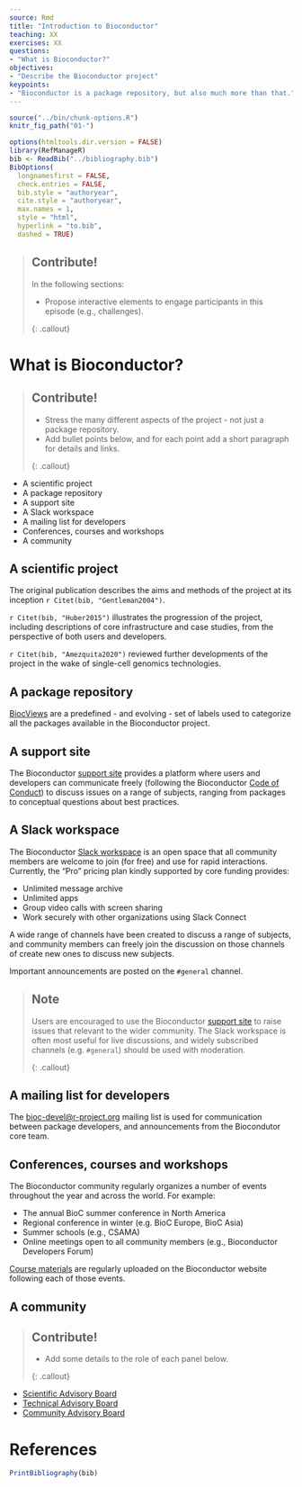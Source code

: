 ```yaml
---
source: Rmd
title: "Introduction to Bioconductor"
teaching: XX
exercises: XX
questions:
- "What is Bioconductor?"
objectives:
- "Describe the Bioconductor project"
keypoints:
- "Bioconductor is a package repository, but also much more than that."
---
```


```r
source("../bin/chunk-options.R")
knitr_fig_path("01-")
```

```r
options(htmltools.dir.version = FALSE)
library(RefManageR)
bib <- ReadBib("../bibliography.bib")
BibOptions(
  longnamesfirst = FALSE,
  check.entries = FALSE,
  bib.style = "authoryear",
  cite.style = "authoryear",
  max.names = 1,
  style = "html",
  hyperlink = "to.bib",
  dashed = TRUE)
```

> ## Contribute!
> 
> In the following sections:
>
> - Propose interactive elements to engage participants in this episode (e.g., challenges).
>
{: .callout}

# What is Bioconductor?

> ## Contribute!
>
> - Stress the many different aspects of the project - not just a package repository.
> - Add bullet points below, and for each point add a short paragraph for details and links.
>
{: .callout}

- A scientific project
- A package repository
- A support site
- A Slack workspace
- A mailing list for developers
- Conferences, courses and workshops
- A community

## A scientific project

The original publication describes the aims and methods of the project at its inception `r Citet(bib, "Gentleman2004")`.

`r Citet(bib, "Huber2015")` illustrates the progression of the project, including descriptions of core infrastructure and case studies, from the perspective of both users and developers.

`r Citet(bib, "Amezquita2020")` reviewed further developments of the project in the wake of single-cell genomics technologies.


## A package repository

[BiocViews][biocviews-software] are a predefined - and evolving - set of labels used to categorize all the packages available in the Bioconductor project.


## A support site

The Bioconductor [support site][bioc-support-site] provides a platform where users and developers can communicate freely (following the Bioconductor [Code of Conduct][bioc-code-of-conduct]) to discuss issues on a range of subjects, ranging from packages to conceptual questions about best practices.


## A Slack workspace

The Bioconductor [Slack workspace][bioc-slack] is an open space that all community members are welcome to join (for free) and use for rapid interactions.
Currently, the "Pro" pricing plan kindly supported by core funding provides:

- Unlimited message archive
- Unlimited apps
- Group video calls with screen sharing
- Work securely with other organizations using Slack Connect

A wide range of channels have been created to discuss a range of subjects, and community members can freely join the discussion on those channels of create new ones to discuss new subjects.

Important announcements are posted on the `#general` channel.

> ## Note
>
> Users are encouraged to use the Bioconductor [support site][bioc-support-site] to raise issues that relevant to the wider community.
> The Slack workspace is often most useful for live discussions, and widely subscribed channels (e.g. `#general`) should be used with moderation.
>
{: .callout}


## A mailing list for developers

The <bioc-devel@r-project.org> mailing list is used for communication between package developers, and announcements from the Biocondutor core team.


## Conferences, courses and workshops

The Bioconductor community regularly organizes a number of events throughout the year and across the world.
For example:

- The annual BioC summer conference in North America
- Regional conference in winter (e.g. BioC Europe, BioC Asia)
- Summer schools (e.g., CSAMA)
- Online meetings open to all community members (e.g., Bioconductor Developers Forum)

[Course materials][bioc-course-materials] are regularly uploaded on the Bioconductor website following each of those events.


## A community

> ## Contribute!
>
> - Add some details to the role of each panel below.
>
{: .callout}

- [Scientific Advisory Board][scientific-advisory-board]
- [Technical Advisory Board][technical-advisory-board]
- [Community Advisory Board][community-advisory-board]


# References

```r
PrintBibliography(bib)
```

[biocviews-software]: https://www.bioconductor.org/packages/release/BiocViews.html#___Software
[bioc-code-of-conduct]: https://www.bioconductor.org/about/code-of-conduct/
[bioc-slack]: https://bioc-community.herokuapp.com/
[bioc-support-site]: https://support.bioconductor.org/
[bioc-course-materials]: https://bioconductor.org/help/course-materials/
[scientific-advisory-board]: https://bioconductor.org/about/scientific-advisory-board/
[technical-advisory-board]: https://bioconductor.org/about/technical-advisory-board/
[community-advisory-board]: https://bioconductor.org/about/community-advisory-board/
